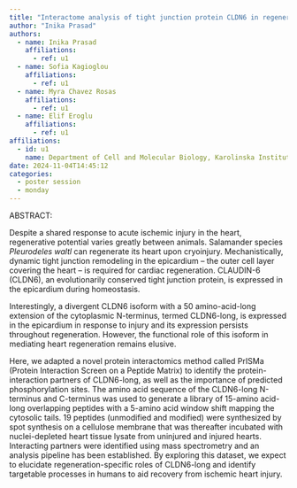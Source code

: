 ```yaml
---
title: "Interactome analysis of tight junction protein CLDN6 in regenerating salamander hearts"
author: "Inika Prasad"
authors:
  - name: Inika Prasad
    affiliations:
      - ref: u1
  - name: Sofia Kagioglou
    affiliations:
      - ref: u1
  - name: Myra Chavez Rosas
    affiliations:
      - ref: u1
  - name: Elif Eroglu
    affiliations:
      - ref: u1
affiliations:
  - id: u1
    name: Department of Cell and Molecular Biology, Karolinska Institutet 
date: 2024-11-04T14:45:12
categories:
  - poster session
  - monday
---
```


ABSTRACT:

Despite a shared response to acute ischemic injury in the heart, regenerative potential varies greatly between animals. Salamander species *Pleurodeles waltl* can regenerate its heart upon cryoinjury. Mechanistically, dynamic tight junction remodeling in the epicardium – the outer cell layer covering the heart – is required for cardiac regeneration. CLAUDIN-6 (CLDN6), an evolutionarily conserved tight junction protein, is expressed in the epicardium during homeostasis.  

Interestingly, a divergent CLDN6 isoform with a 50 amino-acid-long extension of the cytoplasmic N-terminus, termed CLDN6-long, is expressed in the epicardium in response to injury and its expression persists throughout regeneration. However, the functional role of this isoform in mediating heart regeneration remains elusive.  

Here, we adapted a novel protein interactomics method called PrISMa (Protein Interaction Screen on a Peptide Matrix) to identify the protein-interaction partners of CLDN6-long, as well as the importance of predicted phosphorylation sites. The amino acid sequence of the CLDN6-long N-terminus and C-terminus was used to generate a library of 15-amino acid-long overlapping peptides with a 5-amino acid window shift mapping the cytosolic tails. 19 peptides (unmodified and modified) were synthesized by spot synthesis on a cellulose membrane that was thereafter incubated with nuclei-depleted heart tissue lysate from uninjured and injured hearts. Interacting partners were identified using mass spectrometry and an analysis pipeline has been established. By exploring this dataset, we expect to elucidate regeneration-specific roles of CLDN6-long and identify targetable processes in humans to aid recovery from ischemic heart injury. 


